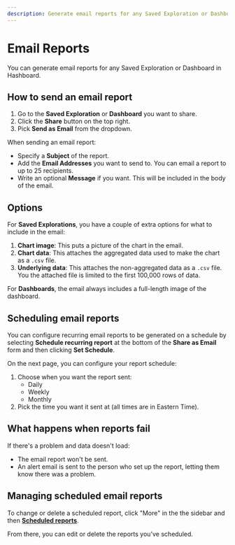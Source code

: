 ```yaml
---
description: Generate email reports for any Saved Exploration or Dashboard in Hashboard
---
```


# Email Reports

You can generate email reports for any Saved Exploration or Dashboard in Hashboard.

## How to send an email report

1. Go to the **Saved Exploration** or **Dashboard** you want to share.
2. Click the **Share** button on the top right.
3. Pick **Send as Email** from the dropdown.

When sending an email report:

- Specify a **Subject** of the report.
- Add the **Email Addresses** you want to send to. You can email a report to up to 25 recipients.
- Write an optional **Message** if you want. This will be included in the body of the email.

## Options

For **Saved Explorations**, you have a couple of extra options for what to include in the email:

1. **Chart image**: This puts a picture of the chart in the email.
2. **Chart data**: This attaches the aggregated data used to make the chart as a `.csv` file.
3. **Underlying data**: This attaches the non-aggregated data as a `.csv` file. You the attached file is limited to the first 100,000 rows of data.

For **Dashboards**, the email always includes a full-length image of the dashboard.

## Scheduling email reports

You can configure recurring email reports to be generated on a schedule by selecting **Schedule recurring report** at the bottom of the **Share as Email** form and then clicking **Set Schedule**.

On the next page, you can configure your report schedule:

1. Choose when you want the report sent:
   - Daily
   - Weekly
   - Monthly
2. Pick the time you want it sent at (all times are in Eastern Time).

## What happens when reports fail

If there's a problem and data doesn't load:

- The email report won't be sent.
- An alert email is sent to the person who set up the report, letting them know there was a problem.

## Managing scheduled email reports

To change or delete a scheduled report, click "More" in the the sidebar and then [**Scheduled reports**](https://hashboard.com/app/p/scheduled-reports).

From there, you can edit or delete the reports you've scheduled.
